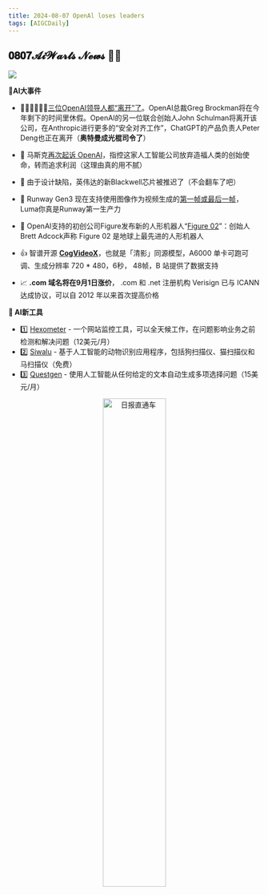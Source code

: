 ```yaml
---
title: 2024-08-07 OpenAl loses leaders
tags: [AIGCDaily]
---
```

## 𝟎𝟖𝟎𝟕𝓐𝓲𝓦𝓪𝓻𝓽𝓼 𝓝𝓮𝔀𝓼 🧙📰 

![](https://cdn.jsdelivr.net/gh/donttal/imgbed/img/GettyImages-1258550261-e1700270085991.webp)

**🤯AI大事件**

- 🏃‍♀️🏃‍♀️🏃‍♀️[三位OpenAI领导人都“离开”了](https://www.theinformation.com/articles/trio-of-leaders-leave-openai)。OpenAI总裁Greg Brockman将在今年剩下的时间里休假。OpenAI的另一位联合创始人John Schulman将离开该公司，在Anthropic进行更多的“安全对齐工作”，ChatGPT的产品负责人Peter Deng也正在离开（**奥特曼成光棍司令了**）
- 📃 马斯克[再次起诉 OpenAI](https://venturebeat.com/ai/elon-musk-sues-openai-again-alleging-shakespearean-betrayal-of-ai-mission/)，指控这家人工智能公司放弃造福人类的创始使命，转而追求利润（这理由真的用不腻）

- 🚗 由于设计缺陷，英伟达的新Blackwell芯片被推迟了（不会翻车了吧）

- 🎨 Runway Gen3 现在支持使用图像作为视频生成的[第一帧或最后一帧](https://venturebeat.com/ai/runway-gen-3-alpha-can-now-bookend-your-ai-videos-creators-take-note/)，Luma你真是Runway第一生产力
- 🤖 OpenAI支持的初创公司Figure发布新的人形机器人“[Figure 02](https://venturebeat.com/ai/openai-backed-startup-figure-teases-new-humanoid-robot-figure-02/)”：创始人Brett Adcock声称 Figure 02 是地球上最先进的人形机器人

- 👍 智谱开源 [**CogVideoX**](https://mp.weixin.qq.com/s/jTRAd6jvOQHdPQ1r4SG_FA)，也就是「清影」同源模型，A6000 单卡可跑可调、生成分辨率 720 * 480，6秒， 48帧，B 站提供了数据支持

- 📈 **.com 域名将在9月1日涨价**， .com 和 .net 注册机构 Verisign 已与 ICANN 达成协议，可以自 2012 年以来首次提高价格

  

**🧰 AI新工具**

- 1️⃣ [Hexometer](https://hexometer.com/) - 一个网站监控工具，可以全天候工作，在问题影响业务之前检测和解决问题（12美元/月）
- 2️⃣ [Siwalu](https://siwalusoftware.com/?utm_source=opentools.ai&utm_medium=web) - 基于人工智能的动物识别应用程序，包括狗扫描仪、猫扫描仪和马扫描仪（免费）
- 3️⃣ [Questgen](https://www.questgen.ai/) - 使用人工智能从任何给定的文本自动生成多项选择问题（15美元/月）

<p align="center">
  <img src="https://cdn.jsdelivr.net/gh/donttal/imgbed/img/coder2.png" alt="日报直通车" width="50%"/>
</p>
